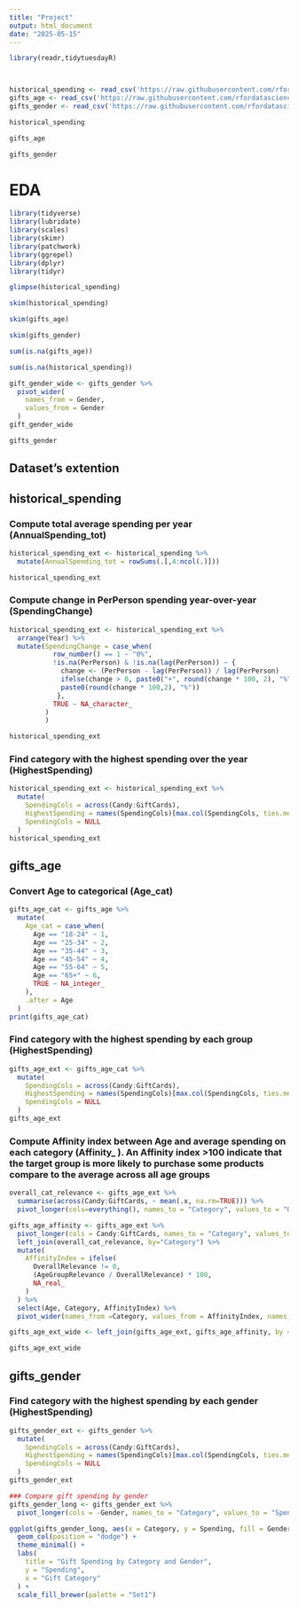---
title: "Project"
output: html_document
date: "2025-05-15"
---

```{r}
library(readr,tidytuesdayR)
```

```         
```

```         
```

```{r}
historical_spending <- read_csv('https://raw.githubusercontent.com/rfordatascience/tidytuesday/main/data/2024/2024-02-13/historical_spending.csv', show_col_types = FALSE)
gifts_age <- read_csv('https://raw.githubusercontent.com/rfordatascience/tidytuesday/main/data/2024/2024-02-13/gifts_age.csv', show_col_types = FALSE)
gifts_gender <- read_csv('https://raw.githubusercontent.com/rfordatascience/tidytuesday/main/data/2024/2024-02-13/gifts_gender.csv', show_col_types = FALSE)

```

```{r}
historical_spending
```

```{r}
gifts_age
```

```{r}
gifts_gender
```

# EDA

```{r}
library(tidyverse)
library(lubridate)
library(scales)
library(skimr)
library(patchwork)
library(ggrepel)
library(dplyr)
library(tidyr)
```

```{r}
glimpse(historical_spending)
```

```{r}
skim(historical_spending)
```

```{r}
skim(gifts_age)
```

```{r}
skim(gifts_gender)
```

```{r}
sum(is.na(gifts_age)) 
```

```{r}
sum(is.na(historical_spending))
```

```{r}
gift_gender_wide <- gifts_gender %>% 
  pivot_wider(
    names_from = Gender,
    values_from = Gender
  )
gift_gender_wide
```

```{r}
gifts_gender
```

## Dataset's extention

## historical_spending

### Compute total average spending per year (AnnualSpending_tot)

```{r}
historical_spending_ext <- historical_spending %>% 
  mutate(AnnualSpending_tot = rowSums(.[,4:ncol(.)]))

historical_spending_ext
```

### Compute change in PerPerson spending year-over-year (SpendingChange)

```{r}
historical_spending_ext <- historical_spending_ext %>%
  arrange(Year) %>% 
  mutate(SpendingChange = case_when(
           row_number() == 1 ~ "0%",
           !is.na(PerPerson) & !is.na(lag(PerPerson)) ~ {
             change <- (PerPerson - lag(PerPerson)) / lag(PerPerson)
             ifelse(change > 0, paste0("+", round(change * 100, 2), "%"),
             paste0(round(change * 100,2), "%"))
            },
           TRUE ~ NA_character_
         )
         )

historical_spending_ext
```

### Find category with the highest spending over the year (HighestSpending)

```{r}
historical_spending_ext <- historical_spending_ext %>% 
  mutate(
    SpendingCols = across(Candy:GiftCards),
    HighestSpending = names(SpendingCols)[max.col(SpendingCols, ties.method = "first")],
    SpendingCols = NULL
  )
historical_spending_ext
```

## gifts_age

### Convert Age to categorical (Age_cat)

```{r}
gifts_age_cat <- gifts_age %>% 
  mutate(
    Age_cat = case_when(
      Age == "18-24" ~ 1,
      Age == "25-34" ~ 2,
      Age == "35-44" ~ 3,
      Age == "45-54" ~ 4,
      Age == "55-64" ~ 5,
      Age == "65+" ~ 6,
      TRUE ~ NA_integer_
    ),
    .after = Age
  )
print(gifts_age_cat)
```

### Find category with the highest spending by each group (HighestSpending)

```{r}
gifts_age_ext <- gifts_age_cat %>% 
  mutate(
    SpendingCols = across(Candy:GiftCards),
    HighestSpending = names(SpendingCols)[max.col(SpendingCols, ties.method = "first")],
    SpendingCols = NULL
  )
gifts_age_ext
```

### Compute Affinity index between Age and average spending on each category (Affinity\_ ). An Affinity index \>100 indicate that the target group is more likely to purchase some products compare to the average across all age groups

```{r}
overall_cat_relevance <- gifts_age_ext %>% 
  summarise(across(Candy:GiftCards, ~ mean(.x, na.rm=TRUE))) %>% 
  pivot_longer(cols=everything(), names_to = "Category", values_to = "OverallRelevance")

gifts_age_affinity <- gifts_age_ext %>% 
  pivot_longer(cols = Candy:GiftCards, names_to = "Category", values_to = "AgeGroupRelevance") %>% 
  left_join(overall_cat_relevance, by="Category") %>% 
  mutate(
    AffinityIndex = ifelse(
      OverallRelevance != 0,
      (AgeGroupRelevance / OverallRelevance) * 100,
      NA_real_
    )
  ) %>% 
  select(Age, Category, AffinityIndex) %>% 
  pivot_wider(names_from =Category, values_from = AffinityIndex, names_prefix = "Affinity_")

gifts_age_ext_wide <- left_join(gifts_age_ext, gifts_age_affinity, by = "Age")

gifts_age_ext_wide
```

## gifts_gender

### Find category with the highest spending by each gender (HighestSpending)

```{r}
gifts_gender_ext <- gifts_gender %>% 
  mutate(
    SpendingCols = across(Candy:GiftCards),
    HighestSpending = names(SpendingCols)[max.col(SpendingCols, ties.method = "first")],
    SpendingCols = NULL
  )
gifts_gender_ext
```

```{r}
### Compare gift spending by gender
gifts_gender_long <- gifts_gender_ext %>%
  pivot_longer(cols = -Gender, names_to = "Category", values_to = "Spending")

ggplot(gifts_gender_long, aes(x = Category, y = Spending, fill = Gender)) +
  geom_col(position = "dodge") +
  theme_minimal() +
  labs(
    title = "Gift Spending by Category and Gender",
    y = "Spending",
    x = "Gift Category"
  ) +
  scale_fill_brewer(palette = "Set1")
```
